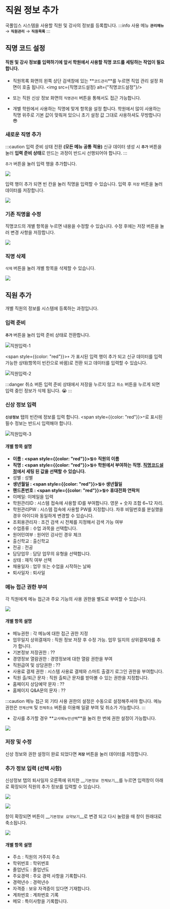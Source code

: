 
# 직원 정보 추가

국풀임스 시스템을 사용할 직원 및 강사의 정보를 등록합니다.
:::info 사용 메뉴
**`관리메뉴`** → **`직원관리`** → **`직원목록`**
:::

## 직명 코드 설정

#### 직원 및 강사 정보를 입력하기에 앞서 학원에서 사용할 직명 코드를 세팅하는 작업이 필요합니다.

- 직원목록 화면의 왼쪽 상단 검색창에 있는 **`코드관리`**를 누르면 직업 관리 설정 화면이 호출 됩니다.
<img src={직명코드설정} alt={"직명코드설정"}/>

- 또는 직원 신상 정보 화면의 `직명관리` 버튼을 통해서도 접근 가능합니다.

- 개별 학원에서 사용하는 직명에 맞게 항목을 설정 합니다. 학원에서 많이 사용하는 직명 위주로 기본 값이 맞춰져 있으니 초기 설정 값 그대로 사용하셔도 무방합니다 😎




### 새로운 직명 추가

:::caution 입력 준비 상태 전환 **(모든 메뉴 공통 적용)**
신규 데이터 생성 시 **`추가`** 버튼을 눌러 **입력 준비 상태**로 만드는 과정이 반드시 선행되어야 합니다.
:::

`추가` 버튼을 눌러 입력 행을 추가합니다.
<p><img src={직명추가1} width={600}/></p>

입력 행이 추가 되면 빈 칸을 눌러 직명을 입력할 수 있습니다. 입력 후 `저장` 버튼을 눌러 데이터를 저장합니다.
<p><img src={직명추가2} width={600}/></p>

### 기존 직명을 수정
직명코드의 개별 항목을 누르면 내용을 수정할 수 있습니다. 수정 후에는 저장 버튼을 눌러 변경 사항을 저장합니다.
<p><img src={직명수정} width={600}/></p>

### 직명 삭제
`삭제` 버튼을 눌러 개별 항목을 삭제할 수 있습니다.
<p><img src={직명삭제} width={600}/></p>

## 직원 추가
개별 직원의 정보를 시스템에 등록하는 과정입니다.

### 입력 준비
**`추가`** 버튼을 눌러 입력 준비 상태로 전환합니다.

![직원입력-1](img/01-직원추가/직원입력-1.png)

<span style={{color: "red"}}>`+`</span> 가 표시된 입력 행이 추가 되고 신규 데이터를 입력 가능한 상태(항목이 빈칸으로 바뀜)로 전환 되고 데이터를 입력할 수 있습니다.

![직원입력-2](img/01-직원추가/직원입력-2.png)

:::danger 취소 버튼
입력 준비 상태에서 저장을 누르지 않고 `취소` 버튼을 누르게 되면 입력 중인 정보가 삭제 됩니다. 😭
:::

### 신상 정보 입력
**`신상정보`** 탭의 빈칸에 정보를 입력 합니다. <span style={{color: "red"}}>`*`</span>로 표시된 필수 정보는 반드시 입력해야 합니다.

![직원입력-3](img/01-직원추가/직원입력-3.png)

#### 개별 항목 설명
- __이름 : <span style={{color: "red"}}>`필수`</span> 직원의 이름__
- __직명 : <span style={{color: "red"}}>`필수`</span> 학원에서 부여하는 직명. [직명코드설정](/first-setting/register-member#직명-코드-설정)에서 세팅 된 값을 선택할 수 있습니다.__
- 성별 : 성별
- __생년월일 : <span style={{color: "red"}}>`필수`</span> 생년월일__
- __핸드폰번호 : <span style={{color: "red"}}>`필수`</span> 휴대전화 연락처__
- 이메일: 이메일을 입력
- 학원관리ID : 시스템 접속에 사용할 ID를 부여합니다. 영문 + 숫자 조합 6~12 자리.
- 학원관리PW : 시스템 접속에 사용할 PW를 지정합니다. 차후 비밀번호를 분실했을 경우 아이디와 동일하게 변경할 수 있습니다.
- 조회용관리자 : 조건 검색 시 전체를 지정해서 검색 가능 여부
- 수업종류 : 수업 과목을 선택합니다.
- 원어민여부 : 원어민 강사인 경우 체크
- 출신학교 : 출신학교
- 전공 : 전공
- 담당업무 : 담당 업무의 유형을 선택합니다.
- 상태 : 재직 여부 선택
- 채용일자 : 업무 또는 수업을 시작하는 날짜
- 퇴사일자 : 퇴사일

### 메뉴 접근 권한 부여
각 직원에게 메뉴 접근과 주요 기능의 사용 권한을 별도로 부여할 수 있습니다.

<img src={직원입력4} width={720}/>

#### 개별 항목 설명

- 메뉴권한 : 각 메뉴에 대한 접근 권한 지정
- 업무일지 상위결재자 : 직원 정보 저장 후 수정 가능. 업무 일지의 상위결재자를 추가 합니다.
- 기본정보 저장권한 : ??
- 경영정보 열람권한 : 경영정보에 대한 열람 권한을 부여
- 직원급여 및 상담권한 : ??
- 사용료 결제 권한 : 시스템 사용료 결제와 스마트 출결기 로그인 권한을 부여합니다.
- 직원 출/퇴근 문자 : 직원 출퇴근 문자를 받아볼 수 있는 권한을 지정합니다.
- 홈페이지 상담예약 문자 : ??
- 홈페이지 Q&A문의 문자 : ??

:::caution
메뉴 접근 외 기타 사용 권한의 설정은 수동으로 설정해주셔야 합니다.
메뉴권한은 `전체선택` 및 `전체취소` 버튼을 이용해 일괄 부여 및 취소가 가능합니다.
:::
<br/>

- 강사를 추가할 경우 **`교사메뉴만선택`**을 눌러 한 번에 권한 설정이 가능합니다.
<p><img src={교사메뉴} width={720}/></p>

### 저장 및 수정
신상 정보와 권한 설정이 완료 되었다면 **`저장`** 버튼을 눌러 데이터를 저장합니다.

### 추가 정보 입력 (선택 사항)
신상정보 탭의 퇴사일자 오른쪽에 위치한 __`기본정보 전체보기`__를 누르면 입력창이 아래로 확장되어 직원의 추가 정보를 입력할 수 있습니다.
<p><img src={전체보기1} width={720}/></p>
<p><img src={전체보기2} width={720}/></p>


창이 확장되면 버튼이 __`기본정보 요약보기`__로 변경 되고 다시 눌렀을 때 창이 원래대로 축소됩니다.
<p><img src={전체보기3} width={720}/></p>


#### 개별 항목 설명
- 주소 : 직원의 거주지 주소
- 학위번호 : 학위번호
- 졸업년도 : 졸업년도
- 주요경력 : 주요 경력 사항을 기록합니다.
- 경력년수 : 경력년수
- 자격증 : 보유 자격증이 있다면 기재합니다.
- 계좌번호 : 계좌번호 기록
- 메모 : 특이사항을 기록합니다.
